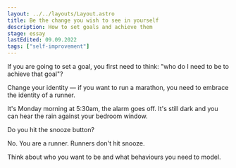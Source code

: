 ```yaml
---
layout: ../../layouts/Layout.astro
title: Be the change you wish to see in yourself
description: How to set goals and achieve them
stage: essay
lastEdited: 09.09.2022
tags: ["self-improvement"]
---
```


If you are going to set a goal, you first need to think: "who do I need to be to achieve that goal"?

Change your identity — if you want to run a marathon, you need to embrace the identity of a runner.

It's Monday morning at 5:30am, the alarm goes off. It's still dark and you can hear the rain against your bedroom window.

Do you hit the snooze button?

No. You are a runner. Runners don't hit snooze.

Think about who you want to be and what behaviours you need to model.
